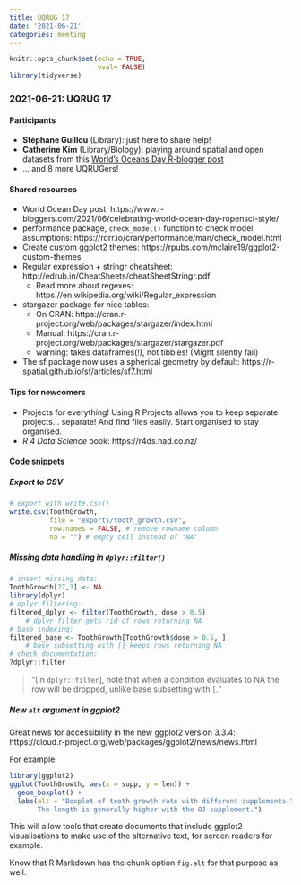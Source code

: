 ```yaml
---
title: UQRUG 17
date: '2021-06-21'
categories: meeting
---
```


```r
knitr::opts_chunk$set(echo = TRUE,
                      eval= FALSE)
library(tidyverse)

```

### 2021-06-21: UQRUG 17

#### Participants

* **Stéphane Guillou** (Library): just here to share help!
* **Catherine Kim** (Library/Biology): playing around spatial and open datasets from this [World's Oceans Day R-blogger post](https://www.r-bloggers.com/2021/06/celebrating-world-ocean-day-ropensci-style/)
* ... and 8 more UQRUGers!


#### Shared resources

* World Ocean Day post: https://www.r-bloggers.com/2021/06/celebrating-world-ocean-day-ropensci-style/
* performance package, `check_model()` function to check model assumptions: https://rdrr.io/cran/performance/man/check_model.html
* Create custom ggplot2 themes: https://rpubs.com/mclaire19/ggplot2-custom-themes
* Regular expression + stringr cheatsheet: http://edrub.in/CheatSheets/cheatSheetStringr.pdf
    * Read more about regexes: https://en.wikipedia.org/wiki/Regular_expression
* stargazer package for nice tables:
    * On CRAN: https://cran.r-project.org/web/packages/stargazer/index.html
    * Manual: https://cran.r-project.org/web/packages/stargazer/stargazer.pdf
    * warning: takes dataframes(!), not tibbles! (Might silently fail)
* The sf package now uses a spherical geometry by default: https://r-spatial.github.io/sf/articles/sf7.html


#### Tips for newcomers

* Projects for everything! Using R Projects allows you to keep separate projects... separate! And find files easily. Start organised to stay organised.
* *R 4 Data Science* book: https://r4ds.had.co.nz/



#### Code snippets

##### Export to CSV

```r
# export with write.csv()
write.csv(ToothGrowth,
          file = "exports/tooth_growth.csv",
          row.names = FALSE, # remove rowname column
          na = "") # empty cell instead of "NA"
```

##### Missing data handling in `dplyr::filter()`

```r
# insert missing data:
ToothGrowth[27,3] <- NA
library(dplyr)
# dplyr filtering:
filtered_dplyr <- filter(ToothGrowth, dose > 0.5)
    # dplyr filter gets rid of rows returning NA
# base indexing:
filtered_base <- ToothGrowth[ToothGrowth$dose > 0.5, ]
    # base subsetting with [] keeps rows returning NA
# check documentation:
?dplyr::filter
```

> "[In `dplyr::filter`], note that when a condition evaluates to NA the row will be dropped, unlike base subsetting with `[`."


##### New `alt` argument in ggplot2

Great news for accessibility in the new ggplot2 version 3.3.4: https://cloud.r-project.org/web/packages/ggplot2/news/news.html

For example:


```r
library(ggplot2)
ggplot(ToothGrowth, aes(x = supp, y = len)) +
  geom_boxplot() +
  labs(alt = "Boxplot of tooth growth rate with different supplements.\n
       The length is generally higher with the OJ supplement.")
```

This will allow tools that create documents that include ggplot2 visualisations to make use of the alternative text, for screen readers for example.

Know that R Markdown has the chunk option `fig.alt` for that purpose as well.


